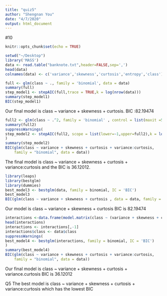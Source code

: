 ```yaml
---
title: "quiz5"
author: "Shengnan You"
date: "4/7/2020"
output: html_document
---
```

#10

```r
knitr::opts_chunk$set(echo = TRUE)
```

```r
setwd("~/Desktop")
library('MASS')
data <- read.table("banknote.txt",header=FALSE,sep=',')
head(data)
colnames(data) <- c('variance','skewness','curtosis','entropy','class')
```
```r
full <- glm(class ~ ., family = 'binomial', data = data)
summary(full)
step_model1 <- stepAIC(full,trace = TRUE,k = log(nrow(data)))
summary(step_model1)
BIC(step_model1)
```
Our final model is class ~ variance + skewness + curtosis. BIC :82.19474


```r
full2 <- glm(class ~ .^2, family = 'binomial' , control = list(maxit =50), data = data)
summary(full2)
suppressWarnings(
step_model2 <- stepAIC(full2, scope = list(lower=~1,upper=full2),k = log(nrow(data)), trace = FALSE)
)
summary(step_model2)
BIC(glm(class ~ variance + skewness + curtosis + variance:curtosis, 
    family = "binomial", data = data))

```

The final model is class ~ variance + skewness + curtosis + variance:curtosis and the BIC is 36.12012.

```r

library(leaps)
library(bestglm)
library(dummies)
best_model3 <- bestglm(data, family = binomial, IC = 'BIC')
best_model3
BIC(glm(class ~ variance + skewness + curtosis , data = data, family = 'binomial'))
```
Our model is class ~ variance + skewness + curtosis
BIC is 82.19474

```r
interactions <-data.frame(model.matrix(class ~ (variance + skewness + curtosis +entropy)^2,data = data))
head(interactions)
interactions <- interactions[,-1]
interactions$class <- data$class
suppressWarnings(
best_model4 <- bestglm(interactions, family = binomial, IC = 'BIC')
)
summary(best_model4)
BIC(glm(class ~ variance + skewness + curtosis + variance:curtosis, 
    family = "binomial", data = data))
```
Our final model is class ~ variance + skewness + curtosis + variance.curtosis
BIC is 36.12012

Q5
The best model is class ~ variance + skewness + curtosis + variance:curtosis which has the lowest BIC




